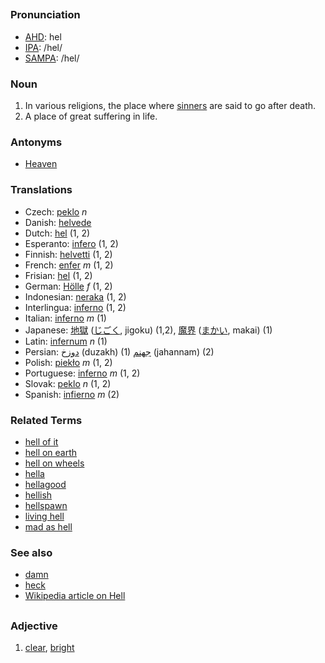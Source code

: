 =={{en}}==

===Pronunciation===
*[[w:AHD|AHD]]: hel
*[[w:IPA|IPA]]: /hel/
*[[w:SAMPA|SAMPA]]: /hel/

===Noun===

# In various religions, the place where [[sinner]]s are said to go after death.
# A place of great suffering in life.

===Antonyms===
*[[Heaven]]

===Translations===
*Czech: [[peklo]] ''n''
*Danish: [[helvede]]
*Dutch: [[hel]] (1, 2)
*Esperanto: [[infero]] (1, 2)
*Finnish: [[helvetti]] (1, 2)
*French: [[enfer]] ''m'' (1, 2)
*Frisian: [[hel]] (1, 2)
*German: [[Hölle]] ''f'' (1, 2)
*Indonesian: [[neraka]] (1, 2)
*Interlingua: [[inferno]] (1, 2)
*Italian: [[inferno]] ''m'' (1)
*Japanese: [[地獄]] ([[じごく]], jigoku) (1,2), [[魔界]] ([[まかい]], makai) (1)
*Latin: [[infernum]] ''n'' (1)
*Persian: [[دوزخ]] (duzakh) (1) [[جهنم]] (jahannam) (2)
*Polish: [[piekło]] ''m'' (1, 2)
*Portuguese: [[inferno]] ''m'' (1, 2)
*Slovak: [[peklo]] ''n'' (1, 2)
*Spanish: [[infierno]] ''m'' (2)

===Related Terms===
*[[hell of it]]
*[[hell on earth]]
*[[hell on wheels]]
*[[hella]]
*[[hellagood]]
*[[hellish]]
*[[hellspawn]]
*[[living hell]]
*[[mad as hell]]

===See also===
*[[damn]]
*[[heck]]
*[[w:Hell|Wikipedia article on Hell]]

=={{de}}==

===Adjective===
#[[clear]], [[bright]]